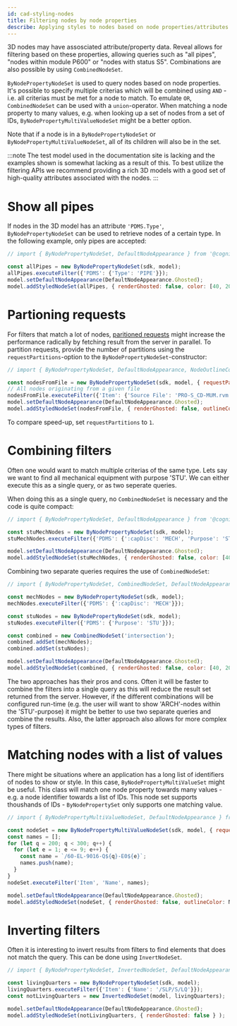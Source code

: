 ```yaml
---
id: cad-styling-nodes
title: Filtering nodes by node properties
describe: Applying styles to nodes based on node properties/attributes
---
```



3D nodes may have assosciated attribute/property data. Reveal allows for filtering based on
these properties, allowing queries such as "all pipes", "nodes within module P600" or "nodes
with status S5". Combinations are also possible by using `CombinedNodeSet`.

`ByNodePropertyNodeSet` is used to query nodes based on node properties. It's possible to specify
multiple criterias which will be combined using `AND` - i.e. all criterias must be met for a node
to match. To emulate `OR`, `CombinedNodeSet` can be used with a `union`-operator. When matching a node 
property to many values, e.g. when looking up a set of nodes from a set of IDs, 
`ByNodePropertyMultiValueNodeSet` might be a better option.

Note that if a node is in a `ByNodePropertyNodeSet` or `ByNodePropertyMultiValueNodeSet`, all of its children will also be
in the set.

:::note
The test model used in the documentation site is lacking and the examples shown is somewhat lacking
as a result of this. To best utilize the filtering APIs we recommend providing a rich 3D models
with a good set of high-quality attributes associated with the nodes.
:::

<DemoWrapper name="Cognite3DViewerDemo" />

# Show all pipes

If nodes in the 3D model has an attribute `'PDMS.Type'`, `ByNodePropertyNodeSet` can be used to
retrieve nodes of a certain type. In the following example, only pipes are accepted:

```js runnable
// import { ByNodePropertyNodeSet, DefaultNodeAppearance } from '@cognite/reveal';

const allPipes = new ByNodePropertyNodeSet(sdk, model);
allPipes.executeFilter({'PDMS': {'Type': 'PIPE'}});
model.setDefaultNodeAppearance(DefaultNodeAppearance.Ghosted);
model.addStyledNodeSet(allPipes, { renderGhosted: false, color: [40, 200, 20] } );
```

# Partioning requests

For filters that match a lot of nodes, [paritioned requests](https://docs.cognite.com/api/v1/#section/Parallel-retrieval)
might increase the performance radically by fetching result from the server in parallel.
To partition requests, provide the number of partitions using the `requestPartitions`-option
to the `ByNodePropertyNodeSet`-constructor:

```js runnable
// import { ByNodePropertyNodeSet, DefaultNodeAppearance, NodeOutlineColor } from '@cognite/reveal';

const nodesFromFile = new ByNodePropertyNodeSet(sdk, model, { requestPartitions: 10 });
// All nodes originating from a given file
nodesFromFile.executeFilter({'Item': {'Source File': 'PRO-S_CD-MUM.rvm'}});
model.setDefaultNodeAppearance(DefaultNodeAppearance.Ghosted);
model.addStyledNodeSet(nodesFromFile, { renderGhosted: false, outlineColor: NodeOutlineColor.Orange } );
```

To compare speed-up, set `requestPartitions` to `1`.

# Combining filters

Often one would want to match multiple criterias of the same type. Lets say we want to find all
mechanical equipment with purpose 'STU'. We can either execute this as a single query, or as two
seperate queries.

When doing this as a single query, no `CombinedNodeSet` is necessary and the code is quite compact:

```js runnable
// import { ByNodePropertyNodeSet, DefaultNodeAppearance } from '@cognite/reveal';

const stuMechNodes = new ByNodePropertyNodeSet(sdk, model);
stuMechNodes.executeFilter({'PDMS': {':capDisc': 'MECH', 'Purpose': 'STU' }});

model.setDefaultNodeAppearance(DefaultNodeAppearance.Ghosted);
model.addStyledNodeSet(stuMechNodes, { renderGhosted: false, color: [40, 200, 20] } );
```

Combining two separate queries requires the use of `CombinedNodeSet`:

```js runnable
// import { ByNodePropertyNodeSet, CombinedNodeSet, DefaultNodeAppearance } from '@cognite/reveal';

const mechNodes = new ByNodePropertyNodeSet(sdk, model);
mechNodes.executeFilter({'PDMS': {':capDisc': 'MECH'}});

const stuNodes = new ByNodePropertyNodeSet(sdk, model);
stuNodes.executeFilter({'PDMS': {'Purpose': 'STU'}});

const combined = new CombinedNodeSet('intersection');
combined.addSet(mechNodes);
combined.addSet(stuNodes);

model.setDefaultNodeAppearance(DefaultNodeAppearance.Ghosted);
model.addStyledNodeSet(combined, { renderGhosted: false, color: [40, 200, 20] } );
```

The two approaches has their pros and cons. Often it will be faster to combine the
filters into a single query as this will reduce the result set returned from the
server. However, if the different combinations will be configured run-time (e.g.
the user will want to show 'ARCH'-nodes within the 'STU'-purpose) it might
be better to use two separate queries and combine the results. Also, the latter
approach also allows for more complex types of filters.

# Matching nodes with a list of values

There might be situations where an application has a long list of identifiers of nodes to show
or style. In this case, `ByNodePropertyMultiValueSet` might be useful. This class will match
one node property towards many values - e.g. a node identifier towards a list of IDs. This node set
supports thoushands of IDs - `ByNodePropertySet` only supports one matching value.

```js runnable
// import { ByNodePropertyMultiValueNodeSet, DefaultNodeAppearance } from '@cognite/reveal';

const nodeSet = new ByNodePropertyMultiValueNodeSet(sdk, model, { requestPartitions: 10 });
const names = [];
for (let q = 200; q < 300; q++) {
  for (let e = 1; e <= 9; e++) {
    const name = `/60-EL-9016-Q${q}-E0${e}`;
    names.push(name);
  }
}
nodeSet.executeFilter('Item', 'Name', names);

model.setDefaultNodeAppearance(DefaultNodeAppearance.Ghosted);
model.addStyledNodeSet(nodeSet, { renderGhosted: false, outlineColor: NodeOutlineColor.Orange } );
```

# Inverting filters

Often it is interesting to invert results from filters to find elements that does not match the query. This
can be done using `InvertNodeSet`.

```js runnable
// import { ByNodePropertyNodeSet, InvertedNodeSet, DefaultNodeAppearance } from '@cognite/reveal';

const livingQuarters = new ByNodePropertyNodeSet(sdk, model);
livingQuarters.executeFilter({'Item': {'Name': '/SLP/S/LQ'}});
const notLivingQuarters = new InvertedNodeSet(model, livingQuarters);

model.setDefaultNodeAppearance(DefaultNodeAppearance.Ghosted);
model.addStyledNodeSet(notLivingQuarters, { renderGhosted: false } );
```
